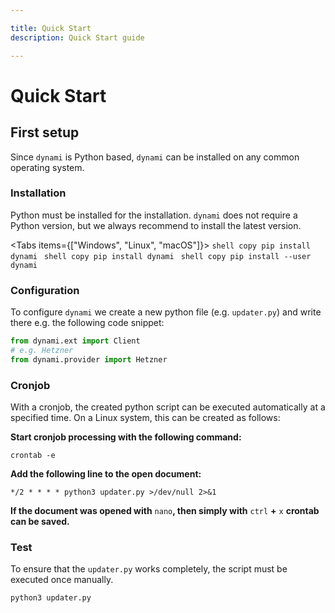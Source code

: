 ```yaml
---

title: Quick Start
description: Quick Start guide

---
```



# Quick Start

## First setup

Since `dynami` is Python based, `dynami` can be installed on any common operating system.

<Steps>

### Installation

Python must be installed for the installation. `dynami` does not require a Python version, but we always recommend to install the latest version.

<Tabs items={["Windows", "Linux", "macOS"]}>
    <Tab>
        ```shell copy
        pip install dynami
        ```
    </Tab>
    <Tab>
        ```shell copy
        pip install dynami
        ```
    </Tab>
    <Tab>
        ```shell copy
        pip install --user dynami
        ```
    </Tab>
</Tabs>

### Configuration

To configure `dynami` we create a new python file (e.g. `updater.py`) and write there e.g. the following code snippet:

```python filename="updater.py" copy showLineNumbers
from dynami.ext import Client
# e.g. Hetzner
from dynami.provider import Hetzner
```

### Cronjob

With a cronjob, the created python script can be executed automatically at a specified time. On a Linux system, this can be created as follows:

**Start cronjob processing with the following command:**

```shell copy
crontab -e
```

**Add the following line to the open document:**

```shell copy
*/2 * * * * python3 updater.py >/dev/null 2>&1
```

**If the document was opened with** `nano`**, then simply with** `ctrl` **+** `x` **crontab can be saved.**

### Test

To ensure that the `updater.py` works completely, the script must be executed once manually.

```shell copy
python3 updater.py
```

</Steps>